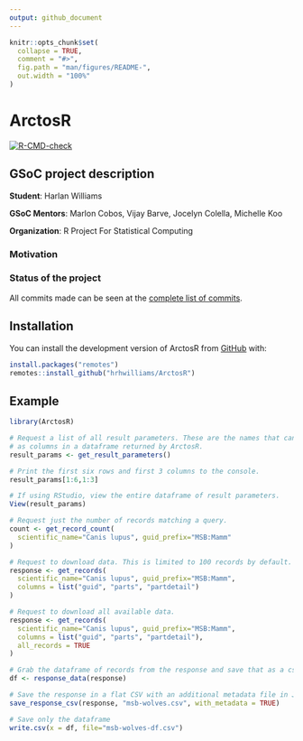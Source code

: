 ```yaml
---
output: github_document
---
```


<!-- README.md is generated from README.Rmd. Please edit that file -->

```r
knitr::opts_chunk$set(
  collapse = TRUE,
  comment = "#>",
  fig.path = "man/figures/README-",
  out.width = "100%"
)
```

# ArctosR

<!-- badges: start -->
[![R-CMD-check](https://github.com/hrhwilliams/ArctosR/actions/workflows/R-CMD-check.yaml/badge.svg)](https://github.com/hrhwilliams/ArctosR/actions/workflows/R-CMD-check.yaml)
<!-- badges: end -->

## GSoC project description

**Student**: Harlan Williams

**GSoC Mentors**: Marlon Cobos, Vijay Barve, Jocelyn Colella, Michelle Koo

**Organization**: R Project For Statistical Computing

### Motivation



### Status of the project

All commits made can be seen at the <a href="https://github.com/claununez/biosurvey/commits/master" target="_blank">complete list of commits</a>.

## Installation

You can install the development version of ArctosR from [GitHub](https://github.com/) with:

``` r
install.packages("remotes")
remotes::install_github("hrhwilliams/ArctosR")
```

## Example

```r
library(ArctosR)

# Request a list of all result parameters. These are the names that can show up
# as columns in a dataframe returned by ArctosR.
result_params <- get_result_parameters()

# Print the first six rows and first 3 columns to the console.
result_params[1:6,1:3]

# If using RStudio, view the entire dataframe of result parameters.
View(result_params)

# Request just the number of records matching a query.
count <- get_record_count(
  scientific_name="Canis lupus", guid_prefix="MSB:Mamm"
)

# Request to download data. This is limited to 100 records by default.
response <- get_records(
  scientific_name="Canis lupus", guid_prefix="MSB:Mamm",
  columns = list("guid", "parts", "partdetail")
)

# Request to download all available data.
response <- get_records(
  scientific_name="Canis lupus", guid_prefix="MSB:Mamm",
  columns = list("guid", "parts", "partdetail"),
  all_records = TRUE
)

# Grab the dataframe of records from the response and save that as a csv.
df <- response_data(response)

# Save the response in a flat CSV with an additional metadata file in JSON
save_response_csv(response, "msb-wolves.csv", with_metadata = TRUE)

# Save only the dataframe
write.csv(x = df, file="msb-wolves-df.csv")
```
